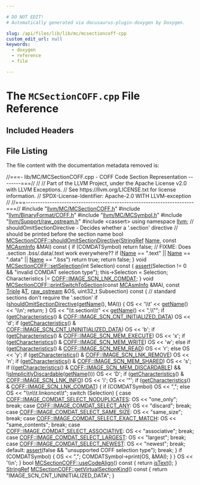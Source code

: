 ```yaml
---

# DO NOT EDIT!
# Automatically generated via docusaurus-plugin-doxygen by Doxygen.

slug: /api/files/lib/lib/mc/mcsectioncoff-cpp
custom_edit_url: null
keywords:
  - doxygen
  - reference
  - file

---
```





# The `MCSectionCOFF.cpp` File Reference

<DoxygenPage pluginConfig={pluginConfig}>



## Included Headers

<IncludesList>
<IncludesListItem
  filePath="llvm/MC/MCSectionCOFF.h"
  permalink="/docs/api/files/include/include/llvm/include/llvm/mc/mcsectioncoff-h"
  isLocal="true" />
<IncludesListItem
  filePath="llvm/BinaryFormat/COFF.h"
  permalink="/docs/api/files/include/include/llvm/include/llvm/binaryformat/coff-h"
  isLocal="true" />
<IncludesListItem
  filePath="llvm/MC/MCSymbol.h"
  permalink="/docs/api/files/include/include/llvm/include/llvm/mc/mcsymbol-h"
  isLocal="true" />
<IncludesListItem
  filePath="llvm/Support/raw_ostream.h"
  permalink="/docs/api/files/include/include/llvm/include/llvm/support/raw-ostream-h"
  isLocal="true" />
<IncludesListItem
  filePath="cassert"
  permalink=""
  isLocal="false" />
</IncludesList>


## File Listing

The file content with the documentation metadata removed is:

<ProgramListing>

<Link id="l00001" /><CodeLine lineNumber="1"><Highlight kind="comment">//===- lib/MC/MCSectionCOFF.cpp - COFF Code Section Representation --------===//</Highlight><Highlight kind="normal"></Highlight></CodeLine>
<Link id="l00002" /><CodeLine lineNumber="2"><Highlight kind="normal"></Highlight><Highlight kind="comment">//</Highlight><Highlight kind="normal"></Highlight></CodeLine>
<Link id="l00003" /><CodeLine lineNumber="3"><Highlight kind="normal"></Highlight><Highlight kind="comment">// Part of the LLVM Project, under the Apache License v2.0 with LLVM Exceptions.</Highlight><Highlight kind="normal"></Highlight></CodeLine>
<Link id="l00004" /><CodeLine lineNumber="4"><Highlight kind="normal"></Highlight><Highlight kind="comment">// See https://llvm.org/LICENSE.txt for license information.</Highlight><Highlight kind="normal"></Highlight></CodeLine>
<Link id="l00005" /><CodeLine lineNumber="5"><Highlight kind="normal"></Highlight><Highlight kind="comment">// SPDX-License-Identifier: Apache-2.0 WITH LLVM-exception</Highlight><Highlight kind="normal"></Highlight></CodeLine>
<Link id="l00006" /><CodeLine lineNumber="6"><Highlight kind="normal"></Highlight><Highlight kind="comment">//</Highlight><Highlight kind="normal"></Highlight></CodeLine>
<Link id="l00007" /><CodeLine lineNumber="7"><Highlight kind="normal"></Highlight><Highlight kind="comment">//===----------------------------------------------------------------------===//</Highlight><Highlight kind="normal"></Highlight></CodeLine>
<Link id="l00008" /><CodeLine lineNumber="8"><Highlight kind="normal"></Highlight></CodeLine>
<Link id="l00009" /><CodeLine lineNumber="9"><Highlight kind="normal"></Highlight><Highlight kind="preprocessor">#include &quot;<a href="/docs/api/files/include/include/llvm/include/llvm/mc/mcsectioncoff-h">llvm/MC/MCSectionCOFF.h</a>&quot;</Highlight><Highlight kind="normal"></Highlight></CodeLine>
<Link id="l00010" /><CodeLine lineNumber="10"><Highlight kind="normal"></Highlight><Highlight kind="preprocessor">#include &quot;<a href="/docs/api/files/include/include/llvm/include/llvm/binaryformat/coff-h">llvm/BinaryFormat/COFF.h</a>&quot;</Highlight><Highlight kind="normal"></Highlight></CodeLine>
<Link id="l00011" /><CodeLine lineNumber="11"><Highlight kind="normal"></Highlight><Highlight kind="preprocessor">#include &quot;<a href="/docs/api/files/include/include/llvm/include/llvm/mc/mcsymbol-h">llvm/MC/MCSymbol.h</a>&quot;</Highlight><Highlight kind="normal"></Highlight></CodeLine>
<Link id="l00012" /><CodeLine lineNumber="12"><Highlight kind="normal"></Highlight><Highlight kind="preprocessor">#include &quot;<a href="/docs/api/files/include/include/llvm/include/llvm/support/raw-ostream-h">llvm/Support/raw&#95;ostream.h</a>&quot;</Highlight><Highlight kind="normal"></Highlight></CodeLine>
<Link id="l00013" /><CodeLine lineNumber="13"><Highlight kind="normal"></Highlight><Highlight kind="preprocessor">#include &lt;cassert&gt;</Highlight><Highlight kind="normal"></Highlight></CodeLine>
<Link id="l00014" /><CodeLine lineNumber="14"><Highlight kind="normal"></Highlight></CodeLine>
<Link id="l00015" /><CodeLine lineNumber="15"><Highlight kind="normal"></Highlight><Highlight kind="keyword">using namespace </Highlight><Highlight kind="normal"><a href="/docs/api/namespaces/llvm">llvm</a>;</Highlight></CodeLine>
<Link id="l00016" /><CodeLine lineNumber="16"><Highlight kind="normal"></Highlight></CodeLine>
<Link id="l00017" /><CodeLine lineNumber="17"><Highlight kind="normal"></Highlight><Highlight kind="comment">// shouldOmitSectionDirective - Decides whether a &#39;.section&#39; directive</Highlight><Highlight kind="normal"></Highlight></CodeLine>
<Link id="l00018" /><CodeLine lineNumber="18"><Highlight kind="normal"></Highlight><Highlight kind="comment">// should be printed before the section name</Highlight><Highlight kind="normal"></Highlight></CodeLine>
<Link id="l00019" /><CodeLine lineNumber="19" lineLink="/docs/api/classes/llvm/mcsectioncoff/#a430ef91751373b5487c314b46ec144c1"><Highlight kind="normal"></Highlight><Highlight kind="keywordtype">bool</Highlight><Highlight kind="normal"> <a href="/docs/api/classes/llvm/mcsectioncoff/#a430ef91751373b5487c314b46ec144c1">MCSectionCOFF::shouldOmitSectionDirective</a>(<a href="/docs/api/classes/llvm/stringref">StringRef</a> <a href="/docs/api/classes/llvm/mcsection/#a93cf15fffef6e58ff9e85810de335dfe">Name</a>,</Highlight></CodeLine>
<Link id="l00020" /><CodeLine lineNumber="20"><Highlight kind="normal">                                               </Highlight><Highlight kind="keyword">const</Highlight><Highlight kind="normal"> <a href="/docs/api/classes/llvm/mcasminfo">MCAsmInfo</a> &amp;MAI)</Highlight><Highlight kind="keyword"> const </Highlight><Highlight kind="normal">&#123;</Highlight></CodeLine>
<Link id="l00021" /><CodeLine lineNumber="21"><Highlight kind="normal">  </Highlight><Highlight kind="keywordflow">if</Highlight><Highlight kind="normal"> (COMDATSymbol)</Highlight></CodeLine>
<Link id="l00022" /><CodeLine lineNumber="22"><Highlight kind="normal">    </Highlight><Highlight kind="keywordflow">return</Highlight><Highlight kind="normal"> </Highlight><Highlight kind="keyword">false</Highlight><Highlight kind="normal">;</Highlight></CodeLine>
<Link id="l00023" /><CodeLine lineNumber="23"><Highlight kind="normal"></Highlight></CodeLine>
<Link id="l00024" /><CodeLine lineNumber="24"><Highlight kind="normal">  </Highlight><Highlight kind="comment">// FIXME: Does .section .bss/.data/.text work everywhere??</Highlight><Highlight kind="normal"></Highlight></CodeLine>
<Link id="l00025" /><CodeLine lineNumber="25"><Highlight kind="normal">  </Highlight><Highlight kind="keywordflow">if</Highlight><Highlight kind="normal"> (<a href="/docs/api/classes/llvm/mcsection/#a93cf15fffef6e58ff9e85810de335dfe">Name</a> == </Highlight><Highlight kind="stringliteral">&quot;.text&quot;</Highlight><Highlight kind="normal"> || <a href="/docs/api/classes/llvm/mcsection/#a93cf15fffef6e58ff9e85810de335dfe">Name</a> == </Highlight><Highlight kind="stringliteral">&quot;.data&quot;</Highlight><Highlight kind="normal"> || <a href="/docs/api/classes/llvm/mcsection/#a93cf15fffef6e58ff9e85810de335dfe">Name</a> == </Highlight><Highlight kind="stringliteral">&quot;.bss&quot;</Highlight><Highlight kind="normal">)</Highlight></CodeLine>
<Link id="l00026" /><CodeLine lineNumber="26"><Highlight kind="normal">    </Highlight><Highlight kind="keywordflow">return</Highlight><Highlight kind="normal"> </Highlight><Highlight kind="keyword">true</Highlight><Highlight kind="normal">;</Highlight></CodeLine>
<Link id="l00027" /><CodeLine lineNumber="27"><Highlight kind="normal"></Highlight></CodeLine>
<Link id="l00028" /><CodeLine lineNumber="28"><Highlight kind="normal">  </Highlight><Highlight kind="keywordflow">return</Highlight><Highlight kind="normal"> </Highlight><Highlight kind="keyword">false</Highlight><Highlight kind="normal">;</Highlight></CodeLine>
<Link id="l00029" /><CodeLine lineNumber="29"><Highlight kind="normal">&#125;</Highlight></CodeLine>
<Link id="l00030" /><CodeLine lineNumber="30"><Highlight kind="normal"></Highlight></CodeLine>
<Link id="l00031" /><CodeLine lineNumber="31" lineLink="/docs/api/classes/llvm/mcsectioncoff/#af2ff4635b2187d750b86b233b1192b57"><Highlight kind="normal"></Highlight><Highlight kind="keywordtype">void</Highlight><Highlight kind="normal"> <a href="/docs/api/classes/llvm/mcsectioncoff/#af2ff4635b2187d750b86b233b1192b57">MCSectionCOFF::setSelection</a>(</Highlight><Highlight kind="keywordtype">int</Highlight><Highlight kind="normal"> Selection)</Highlight><Highlight kind="keyword"> const </Highlight><Highlight kind="normal">&#123;</Highlight></CodeLine>
<Link id="l00032" /><CodeLine lineNumber="32"><Highlight kind="normal">  <a href="/docs/api/files/lib/lib/target/lib/target/amdgpu/silowercontrolflow-cpp/#a4868c5d81c5ccc98c47aeab6244346a0">assert</a>(Selection != 0 &amp;&amp; </Highlight><Highlight kind="stringliteral">&quot;invalid COMDAT selection type&quot;</Highlight><Highlight kind="normal">);</Highlight></CodeLine>
<Link id="l00033" /><CodeLine lineNumber="33"><Highlight kind="normal">  this-&gt;Selection = Selection;</Highlight></CodeLine>
<Link id="l00034" /><CodeLine lineNumber="34"><Highlight kind="normal">  Characteristics |= <a href="/docs/api/namespaces/llvm/coff/#a45c610228e069b0b3efbcbc1d5577f5aa86b861e119d7e8b4bf5d9664671667ca">COFF::IMAGE&#95;SCN&#95;LNK&#95;COMDAT</a>;</Highlight></CodeLine>
<Link id="l00035" /><CodeLine lineNumber="35"><Highlight kind="normal">&#125;</Highlight></CodeLine>
<Link id="l00036" /><CodeLine lineNumber="36"><Highlight kind="normal"></Highlight></CodeLine>
<Link id="l00037" /><CodeLine lineNumber="37" lineLink="/docs/api/classes/llvm/mcsectioncoff/#a77f123c56608c1beff683d87d40c214f"><Highlight kind="normal"></Highlight><Highlight kind="keywordtype">void</Highlight><Highlight kind="normal"> <a href="/docs/api/classes/llvm/mcsectioncoff/#a77f123c56608c1beff683d87d40c214f">MCSectionCOFF::printSwitchToSection</a>(</Highlight><Highlight kind="keyword">const</Highlight><Highlight kind="normal"> <a href="/docs/api/classes/llvm/mcasminfo">MCAsmInfo</a> &amp;MAI, </Highlight><Highlight kind="keyword">const</Highlight><Highlight kind="normal"> <a href="/docs/api/classes/llvm/triple">Triple</a> &amp;<a href="/docs/api/files/lib/lib/target/lib/target/mips/mips16isellowering-cpp/#a0acb682b8260ab1c60b918599864e2e5">T</a>,</Highlight></CodeLine>
<Link id="l00038" /><CodeLine lineNumber="38"><Highlight kind="normal">                                         <a href="/docs/api/classes/llvm/raw-ostream">raw&#95;ostream</a> &amp;OS,</Highlight></CodeLine>
<Link id="l00039" /><CodeLine lineNumber="39"><Highlight kind="normal">                                         uint32&#95;t Subsection)</Highlight><Highlight kind="keyword"> const </Highlight><Highlight kind="normal">&#123;</Highlight></CodeLine>
<Link id="l00040" /><CodeLine lineNumber="40"><Highlight kind="normal">  </Highlight><Highlight kind="comment">// standard sections don&#39;t require the &#39;.section&#39;</Highlight><Highlight kind="normal"></Highlight></CodeLine>
<Link id="l00041" /><CodeLine lineNumber="41"><Highlight kind="normal">  </Highlight><Highlight kind="keywordflow">if</Highlight><Highlight kind="normal"> (<a href="/docs/api/classes/llvm/mcsectioncoff/#a430ef91751373b5487c314b46ec144c1">shouldOmitSectionDirective</a>(<a href="/docs/api/classes/llvm/mcsection/#aac4366cca0c8d3cd472a02a71f4aa34c">getName</a>(), MAI)) &#123;</Highlight></CodeLine>
<Link id="l00042" /><CodeLine lineNumber="42"><Highlight kind="normal">    OS &lt;&lt; </Highlight><Highlight kind="charliteral">&#39;\\t&#39;</Highlight><Highlight kind="normal"> &lt;&lt; <a href="/docs/api/classes/llvm/mcsection/#aac4366cca0c8d3cd472a02a71f4aa34c">getName</a>() &lt;&lt; </Highlight><Highlight kind="charliteral">&#39;\\n&#39;</Highlight><Highlight kind="normal">;</Highlight></CodeLine>
<Link id="l00043" /><CodeLine lineNumber="43"><Highlight kind="normal">    </Highlight><Highlight kind="keywordflow">return</Highlight><Highlight kind="normal">;</Highlight></CodeLine>
<Link id="l00044" /><CodeLine lineNumber="44"><Highlight kind="normal">  &#125;</Highlight></CodeLine>
<Link id="l00045" /><CodeLine lineNumber="45"><Highlight kind="normal"></Highlight></CodeLine>
<Link id="l00046" /><CodeLine lineNumber="46"><Highlight kind="normal">  OS &lt;&lt; </Highlight><Highlight kind="stringliteral">&quot;\\t.section\\t&quot;</Highlight><Highlight kind="normal"> &lt;&lt; <a href="/docs/api/classes/llvm/mcsection/#aac4366cca0c8d3cd472a02a71f4aa34c">getName</a>() &lt;&lt; </Highlight><Highlight kind="stringliteral">&quot;,\\&quot;&quot;</Highlight><Highlight kind="normal">;</Highlight></CodeLine>
<Link id="l00047" /><CodeLine lineNumber="47"><Highlight kind="normal">  </Highlight><Highlight kind="keywordflow">if</Highlight><Highlight kind="normal"> (<a href="/docs/api/classes/llvm/mcsectioncoff/#a95a2d54946c994b25c9b83d63cbd588b">getCharacteristics</a>() &amp; <a href="/docs/api/namespaces/llvm/coff/#a45c610228e069b0b3efbcbc1d5577f5aa6a1c5fd37f3374c2e8e233d9e19bd205">COFF::IMAGE&#95;SCN&#95;CNT&#95;INITIALIZED&#95;DATA</a>)</Highlight></CodeLine>
<Link id="l00048" /><CodeLine lineNumber="48"><Highlight kind="normal">    OS &lt;&lt; </Highlight><Highlight kind="charliteral">&#39;d&#39;</Highlight><Highlight kind="normal">;</Highlight></CodeLine>
<Link id="l00049" /><CodeLine lineNumber="49"><Highlight kind="normal">  </Highlight><Highlight kind="keywordflow">if</Highlight><Highlight kind="normal"> (<a href="/docs/api/classes/llvm/mcsectioncoff/#a95a2d54946c994b25c9b83d63cbd588b">getCharacteristics</a>() &amp; <a href="/docs/api/namespaces/llvm/coff/#a45c610228e069b0b3efbcbc1d5577f5aa4e1f40f2bdf9b194d4156c7707d047ba">COFF::IMAGE&#95;SCN&#95;CNT&#95;UNINITIALIZED&#95;DATA</a>)</Highlight></CodeLine>
<Link id="l00050" /><CodeLine lineNumber="50"><Highlight kind="normal">    OS &lt;&lt; </Highlight><Highlight kind="charliteral">&#39;b&#39;</Highlight><Highlight kind="normal">;</Highlight></CodeLine>
<Link id="l00051" /><CodeLine lineNumber="51"><Highlight kind="normal">  </Highlight><Highlight kind="keywordflow">if</Highlight><Highlight kind="normal"> (<a href="/docs/api/classes/llvm/mcsectioncoff/#a95a2d54946c994b25c9b83d63cbd588b">getCharacteristics</a>() &amp; <a href="/docs/api/namespaces/llvm/coff/#a45c610228e069b0b3efbcbc1d5577f5aa447cfc2eddd86f9f90a054d3e111c6d9">COFF::IMAGE&#95;SCN&#95;MEM&#95;EXECUTE</a>)</Highlight></CodeLine>
<Link id="l00052" /><CodeLine lineNumber="52"><Highlight kind="normal">    OS &lt;&lt; </Highlight><Highlight kind="charliteral">&#39;x&#39;</Highlight><Highlight kind="normal">;</Highlight></CodeLine>
<Link id="l00053" /><CodeLine lineNumber="53"><Highlight kind="normal">  </Highlight><Highlight kind="keywordflow">if</Highlight><Highlight kind="normal"> (<a href="/docs/api/classes/llvm/mcsectioncoff/#a95a2d54946c994b25c9b83d63cbd588b">getCharacteristics</a>() &amp; <a href="/docs/api/namespaces/llvm/coff/#a45c610228e069b0b3efbcbc1d5577f5aac1dfcdc9a17df9b148557d4c01759767">COFF::IMAGE&#95;SCN&#95;MEM&#95;WRITE</a>)</Highlight></CodeLine>
<Link id="l00054" /><CodeLine lineNumber="54"><Highlight kind="normal">    OS &lt;&lt; </Highlight><Highlight kind="charliteral">&#39;w&#39;</Highlight><Highlight kind="normal">;</Highlight></CodeLine>
<Link id="l00055" /><CodeLine lineNumber="55"><Highlight kind="normal">  </Highlight><Highlight kind="keywordflow">else</Highlight><Highlight kind="normal"> </Highlight><Highlight kind="keywordflow">if</Highlight><Highlight kind="normal"> (<a href="/docs/api/classes/llvm/mcsectioncoff/#a95a2d54946c994b25c9b83d63cbd588b">getCharacteristics</a>() &amp; <a href="/docs/api/namespaces/llvm/coff/#a45c610228e069b0b3efbcbc1d5577f5aa3c5ce7207c84ca0e6a03fd08ab4831ba">COFF::IMAGE&#95;SCN&#95;MEM&#95;READ</a>)</Highlight></CodeLine>
<Link id="l00056" /><CodeLine lineNumber="56"><Highlight kind="normal">    OS &lt;&lt; </Highlight><Highlight kind="charliteral">&#39;r&#39;</Highlight><Highlight kind="normal">;</Highlight></CodeLine>
<Link id="l00057" /><CodeLine lineNumber="57"><Highlight kind="normal">  </Highlight><Highlight kind="keywordflow">else</Highlight><Highlight kind="normal"></Highlight></CodeLine>
<Link id="l00058" /><CodeLine lineNumber="58"><Highlight kind="normal">    OS &lt;&lt; </Highlight><Highlight kind="charliteral">&#39;y&#39;</Highlight><Highlight kind="normal">;</Highlight></CodeLine>
<Link id="l00059" /><CodeLine lineNumber="59"><Highlight kind="normal">  </Highlight><Highlight kind="keywordflow">if</Highlight><Highlight kind="normal"> (<a href="/docs/api/classes/llvm/mcsectioncoff/#a95a2d54946c994b25c9b83d63cbd588b">getCharacteristics</a>() &amp; <a href="/docs/api/namespaces/llvm/coff/#a45c610228e069b0b3efbcbc1d5577f5aa24ac1300caa85825d3526b8baaec159f">COFF::IMAGE&#95;SCN&#95;LNK&#95;REMOVE</a>)</Highlight></CodeLine>
<Link id="l00060" /><CodeLine lineNumber="60"><Highlight kind="normal">    OS &lt;&lt; </Highlight><Highlight kind="charliteral">&#39;n&#39;</Highlight><Highlight kind="normal">;</Highlight></CodeLine>
<Link id="l00061" /><CodeLine lineNumber="61"><Highlight kind="normal">  </Highlight><Highlight kind="keywordflow">if</Highlight><Highlight kind="normal"> (<a href="/docs/api/classes/llvm/mcsectioncoff/#a95a2d54946c994b25c9b83d63cbd588b">getCharacteristics</a>() &amp; <a href="/docs/api/namespaces/llvm/coff/#a45c610228e069b0b3efbcbc1d5577f5aa0ea670a3976e63e9f4a36f4e4ca425bb">COFF::IMAGE&#95;SCN&#95;MEM&#95;SHARED</a>)</Highlight></CodeLine>
<Link id="l00062" /><CodeLine lineNumber="62"><Highlight kind="normal">    OS &lt;&lt; </Highlight><Highlight kind="charliteral">&#39;s&#39;</Highlight><Highlight kind="normal">;</Highlight></CodeLine>
<Link id="l00063" /><CodeLine lineNumber="63"><Highlight kind="normal">  </Highlight><Highlight kind="keywordflow">if</Highlight><Highlight kind="normal"> ((<a href="/docs/api/classes/llvm/mcsectioncoff/#a95a2d54946c994b25c9b83d63cbd588b">getCharacteristics</a>() &amp; <a href="/docs/api/namespaces/llvm/coff/#a45c610228e069b0b3efbcbc1d5577f5aa5c5ea9353e663af52c356d43798701a1">COFF::IMAGE&#95;SCN&#95;MEM&#95;DISCARDABLE</a>) &amp;&amp;</Highlight></CodeLine>
<Link id="l00064" /><CodeLine lineNumber="64"><Highlight kind="normal">      !<a href="/docs/api/classes/llvm/mcsectioncoff/#a23fd58fa9c15dc65e47a85577318e3d1">isImplicitlyDiscardable</a>(<a href="/docs/api/classes/llvm/mcsection/#aac4366cca0c8d3cd472a02a71f4aa34c">getName</a>()))</Highlight></CodeLine>
<Link id="l00065" /><CodeLine lineNumber="65"><Highlight kind="normal">    OS &lt;&lt; </Highlight><Highlight kind="charliteral">&#39;D&#39;</Highlight><Highlight kind="normal">;</Highlight></CodeLine>
<Link id="l00066" /><CodeLine lineNumber="66"><Highlight kind="normal">  </Highlight><Highlight kind="keywordflow">if</Highlight><Highlight kind="normal"> (<a href="/docs/api/classes/llvm/mcsectioncoff/#a95a2d54946c994b25c9b83d63cbd588b">getCharacteristics</a>() &amp; <a href="/docs/api/namespaces/llvm/coff/#a45c610228e069b0b3efbcbc1d5577f5aa61592fa0a2c7dc765dff44ec84f60e49">COFF::IMAGE&#95;SCN&#95;LNK&#95;INFO</a>)</Highlight></CodeLine>
<Link id="l00067" /><CodeLine lineNumber="67"><Highlight kind="normal">    OS &lt;&lt; </Highlight><Highlight kind="charliteral">&#39;i&#39;</Highlight><Highlight kind="normal">;</Highlight></CodeLine>
<Link id="l00068" /><CodeLine lineNumber="68"><Highlight kind="normal">  OS &lt;&lt; </Highlight><Highlight kind="charliteral">&#39;&quot;&#39;</Highlight><Highlight kind="normal">;</Highlight></CodeLine>
<Link id="l00069" /><CodeLine lineNumber="69"><Highlight kind="normal"></Highlight></CodeLine>
<Link id="l00070" /><CodeLine lineNumber="70"><Highlight kind="normal">  </Highlight><Highlight kind="keywordflow">if</Highlight><Highlight kind="normal"> (<a href="/docs/api/classes/llvm/mcsectioncoff/#a95a2d54946c994b25c9b83d63cbd588b">getCharacteristics</a>() &amp; <a href="/docs/api/namespaces/llvm/coff/#a45c610228e069b0b3efbcbc1d5577f5aa86b861e119d7e8b4bf5d9664671667ca">COFF::IMAGE&#95;SCN&#95;LNK&#95;COMDAT</a>) &#123;</Highlight></CodeLine>
<Link id="l00071" /><CodeLine lineNumber="71"><Highlight kind="normal">    </Highlight><Highlight kind="keywordflow">if</Highlight><Highlight kind="normal"> (COMDATSymbol)</Highlight></CodeLine>
<Link id="l00072" /><CodeLine lineNumber="72"><Highlight kind="normal">      OS &lt;&lt; </Highlight><Highlight kind="stringliteral">&quot;,&quot;</Highlight><Highlight kind="normal">;</Highlight></CodeLine>
<Link id="l00073" /><CodeLine lineNumber="73"><Highlight kind="normal">    </Highlight><Highlight kind="keywordflow">else</Highlight><Highlight kind="normal"></Highlight></CodeLine>
<Link id="l00074" /><CodeLine lineNumber="74"><Highlight kind="normal">      OS &lt;&lt; </Highlight><Highlight kind="stringliteral">&quot;\\n\\t.linkonce\\t&quot;</Highlight><Highlight kind="normal">;</Highlight></CodeLine>
<Link id="l00075" /><CodeLine lineNumber="75"><Highlight kind="normal">    </Highlight><Highlight kind="keywordflow">switch</Highlight><Highlight kind="normal"> (Selection) &#123;</Highlight></CodeLine>
<Link id="l00076" /><CodeLine lineNumber="76"><Highlight kind="normal">      </Highlight><Highlight kind="keywordflow">case</Highlight><Highlight kind="normal"> <a href="/docs/api/namespaces/llvm/coff/#abb2a5b3cc2301597c2ffed2e4b04f45ea0377869950971d165e9d51c507a0d660">COFF::IMAGE&#95;COMDAT&#95;SELECT&#95;NODUPLICATES</a>:</Highlight></CodeLine>
<Link id="l00077" /><CodeLine lineNumber="77"><Highlight kind="normal">        OS &lt;&lt; </Highlight><Highlight kind="stringliteral">&quot;one&#95;only&quot;</Highlight><Highlight kind="normal">;</Highlight></CodeLine>
<Link id="l00078" /><CodeLine lineNumber="78"><Highlight kind="normal">        </Highlight><Highlight kind="keywordflow">break</Highlight><Highlight kind="normal">;</Highlight></CodeLine>
<Link id="l00079" /><CodeLine lineNumber="79"><Highlight kind="normal">      </Highlight><Highlight kind="keywordflow">case</Highlight><Highlight kind="normal"> <a href="/docs/api/namespaces/llvm/coff/#abb2a5b3cc2301597c2ffed2e4b04f45ead3941c7129f5525831b86bad485c5c84">COFF::IMAGE&#95;COMDAT&#95;SELECT&#95;ANY</a>:</Highlight></CodeLine>
<Link id="l00080" /><CodeLine lineNumber="80"><Highlight kind="normal">        OS &lt;&lt; </Highlight><Highlight kind="stringliteral">&quot;discard&quot;</Highlight><Highlight kind="normal">;</Highlight></CodeLine>
<Link id="l00081" /><CodeLine lineNumber="81"><Highlight kind="normal">        </Highlight><Highlight kind="keywordflow">break</Highlight><Highlight kind="normal">;</Highlight></CodeLine>
<Link id="l00082" /><CodeLine lineNumber="82"><Highlight kind="normal">      </Highlight><Highlight kind="keywordflow">case</Highlight><Highlight kind="normal"> <a href="/docs/api/namespaces/llvm/coff/#abb2a5b3cc2301597c2ffed2e4b04f45ea4995c77f273d7f348b698ca069dc778a">COFF::IMAGE&#95;COMDAT&#95;SELECT&#95;SAME&#95;SIZE</a>:</Highlight></CodeLine>
<Link id="l00083" /><CodeLine lineNumber="83"><Highlight kind="normal">        OS &lt;&lt; </Highlight><Highlight kind="stringliteral">&quot;same&#95;size&quot;</Highlight><Highlight kind="normal">;</Highlight></CodeLine>
<Link id="l00084" /><CodeLine lineNumber="84"><Highlight kind="normal">        </Highlight><Highlight kind="keywordflow">break</Highlight><Highlight kind="normal">;</Highlight></CodeLine>
<Link id="l00085" /><CodeLine lineNumber="85"><Highlight kind="normal">      </Highlight><Highlight kind="keywordflow">case</Highlight><Highlight kind="normal"> <a href="/docs/api/namespaces/llvm/coff/#abb2a5b3cc2301597c2ffed2e4b04f45eacd78638706a3064a4e45338ff1e7bf27">COFF::IMAGE&#95;COMDAT&#95;SELECT&#95;EXACT&#95;MATCH</a>:</Highlight></CodeLine>
<Link id="l00086" /><CodeLine lineNumber="86"><Highlight kind="normal">        OS &lt;&lt; </Highlight><Highlight kind="stringliteral">&quot;same&#95;contents&quot;</Highlight><Highlight kind="normal">;</Highlight></CodeLine>
<Link id="l00087" /><CodeLine lineNumber="87"><Highlight kind="normal">        </Highlight><Highlight kind="keywordflow">break</Highlight><Highlight kind="normal">;</Highlight></CodeLine>
<Link id="l00088" /><CodeLine lineNumber="88"><Highlight kind="normal">      </Highlight><Highlight kind="keywordflow">case</Highlight><Highlight kind="normal"> <a href="/docs/api/namespaces/llvm/coff/#abb2a5b3cc2301597c2ffed2e4b04f45ea85161daa9965cdbe86d035f42c2c65ed">COFF::IMAGE&#95;COMDAT&#95;SELECT&#95;ASSOCIATIVE</a>:</Highlight></CodeLine>
<Link id="l00089" /><CodeLine lineNumber="89"><Highlight kind="normal">        OS &lt;&lt; </Highlight><Highlight kind="stringliteral">&quot;associative&quot;</Highlight><Highlight kind="normal">;</Highlight></CodeLine>
<Link id="l00090" /><CodeLine lineNumber="90"><Highlight kind="normal">        </Highlight><Highlight kind="keywordflow">break</Highlight><Highlight kind="normal">;</Highlight></CodeLine>
<Link id="l00091" /><CodeLine lineNumber="91"><Highlight kind="normal">      </Highlight><Highlight kind="keywordflow">case</Highlight><Highlight kind="normal"> <a href="/docs/api/namespaces/llvm/coff/#abb2a5b3cc2301597c2ffed2e4b04f45ea17ba874a692efa7078523c01aa3fee7d">COFF::IMAGE&#95;COMDAT&#95;SELECT&#95;LARGEST</a>:</Highlight></CodeLine>
<Link id="l00092" /><CodeLine lineNumber="92"><Highlight kind="normal">        OS &lt;&lt; </Highlight><Highlight kind="stringliteral">&quot;largest&quot;</Highlight><Highlight kind="normal">;</Highlight></CodeLine>
<Link id="l00093" /><CodeLine lineNumber="93"><Highlight kind="normal">        </Highlight><Highlight kind="keywordflow">break</Highlight><Highlight kind="normal">;</Highlight></CodeLine>
<Link id="l00094" /><CodeLine lineNumber="94"><Highlight kind="normal">      </Highlight><Highlight kind="keywordflow">case</Highlight><Highlight kind="normal"> <a href="/docs/api/namespaces/llvm/coff/#abb2a5b3cc2301597c2ffed2e4b04f45ea300e94aaf2e58cc1c58785e98dcbc651">COFF::IMAGE&#95;COMDAT&#95;SELECT&#95;NEWEST</a>:</Highlight></CodeLine>
<Link id="l00095" /><CodeLine lineNumber="95"><Highlight kind="normal">        OS &lt;&lt; </Highlight><Highlight kind="stringliteral">&quot;newest&quot;</Highlight><Highlight kind="normal">;</Highlight></CodeLine>
<Link id="l00096" /><CodeLine lineNumber="96"><Highlight kind="normal">        </Highlight><Highlight kind="keywordflow">break</Highlight><Highlight kind="normal">;</Highlight></CodeLine>
<Link id="l00097" /><CodeLine lineNumber="97"><Highlight kind="normal">      </Highlight><Highlight kind="keywordflow">default</Highlight><Highlight kind="normal">:</Highlight></CodeLine>
<Link id="l00098" /><CodeLine lineNumber="98"><Highlight kind="normal">        <a href="/docs/api/files/lib/lib/target/lib/target/amdgpu/silowercontrolflow-cpp/#a4868c5d81c5ccc98c47aeab6244346a0">assert</a>(</Highlight><Highlight kind="keyword">false</Highlight><Highlight kind="normal"> &amp;&amp; </Highlight><Highlight kind="stringliteral">&quot;unsupported COFF selection type&quot;</Highlight><Highlight kind="normal">);</Highlight></CodeLine>
<Link id="l00099" /><CodeLine lineNumber="99"><Highlight kind="normal">        </Highlight><Highlight kind="keywordflow">break</Highlight><Highlight kind="normal">;</Highlight></CodeLine>
<Link id="l00100" /><CodeLine lineNumber="100"><Highlight kind="normal">    &#125;</Highlight></CodeLine>
<Link id="l00101" /><CodeLine lineNumber="101"><Highlight kind="normal">    </Highlight><Highlight kind="keywordflow">if</Highlight><Highlight kind="normal"> (COMDATSymbol) &#123;</Highlight></CodeLine>
<Link id="l00102" /><CodeLine lineNumber="102"><Highlight kind="normal">      OS &lt;&lt; </Highlight><Highlight kind="stringliteral">&quot;,&quot;</Highlight><Highlight kind="normal">;</Highlight></CodeLine>
<Link id="l00103" /><CodeLine lineNumber="103"><Highlight kind="normal">      COMDATSymbol-&gt;print(OS, &amp;MAI);</Highlight></CodeLine>
<Link id="l00104" /><CodeLine lineNumber="104"><Highlight kind="normal">    &#125;</Highlight></CodeLine>
<Link id="l00105" /><CodeLine lineNumber="105"><Highlight kind="normal">  &#125;</Highlight></CodeLine>
<Link id="l00106" /><CodeLine lineNumber="106"><Highlight kind="normal">  OS &lt;&lt; </Highlight><Highlight kind="charliteral">&#39;\\n&#39;</Highlight><Highlight kind="normal">;</Highlight></CodeLine>
<Link id="l00107" /><CodeLine lineNumber="107"><Highlight kind="normal">&#125;</Highlight></CodeLine>
<Link id="l00108" /><CodeLine lineNumber="108"><Highlight kind="normal"></Highlight></CodeLine>
<Link id="l00109" /><CodeLine lineNumber="109" lineLink="/docs/api/classes/llvm/mcsectioncoff/#ab18d968b4b493d128d2299eff4a6f46e"><Highlight kind="normal"></Highlight><Highlight kind="keywordtype">bool</Highlight><Highlight kind="normal"> <a href="/docs/api/classes/llvm/mcsectioncoff/#ab18d968b4b493d128d2299eff4a6f46e">MCSectionCOFF::useCodeAlign</a>()</Highlight><Highlight kind="keyword"> const </Highlight><Highlight kind="normal">&#123; </Highlight><Highlight kind="keywordflow">return</Highlight><Highlight kind="normal"> <a href="/docs/api/classes/llvm/mcsection/#a90366eeb65f96f6d6d6b721551c260df">isText</a>(); &#125;</Highlight></CodeLine>
<Link id="l00110" /><CodeLine lineNumber="110"><Highlight kind="normal"></Highlight></CodeLine>
<Link id="l00111" /><CodeLine lineNumber="111" lineLink="/docs/api/classes/llvm/mcsectioncoff/#a9f6540b25bd35db026a11ae6cb592820"><Highlight kind="normal"><a href="/docs/api/classes/llvm/stringref">StringRef</a> <a href="/docs/api/classes/llvm/mcsectioncoff/#a9f6540b25bd35db026a11ae6cb592820">MCSectionCOFF::getVirtualSectionKind</a>()</Highlight><Highlight kind="keyword"> const </Highlight><Highlight kind="normal">&#123;</Highlight></CodeLine>
<Link id="l00112" /><CodeLine lineNumber="112"><Highlight kind="normal">  </Highlight><Highlight kind="keywordflow">return</Highlight><Highlight kind="normal"> </Highlight><Highlight kind="stringliteral">&quot;IMAGE&#95;SCN&#95;CNT&#95;UNINITIALIZED&#95;DATA&quot;</Highlight><Highlight kind="normal">;</Highlight></CodeLine>
<Link id="l00113" /><CodeLine lineNumber="113"><Highlight kind="normal">&#125;</Highlight></CodeLine>

</ProgramListing>

</DoxygenPage>
